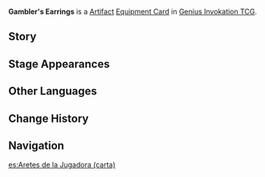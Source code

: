 {{About|the [[Genius Invokation TCG]] Equipment Card|the [[Artifact]]|Gambler's Earrings}}
{{Genius Invokation TCG Infobox
|title     = Gambler's Earrings
|id        = 312004
|image     = Gambler's Earrings Equipment Card.png
|type      = Equipment Card
|group     = Artifact
|effect    = '''After an opposing character is deafeated:''' If the character this card is attached to is the active character, create '''Omni Element''' ×2.
|matching  = 1
|source1   = {{Sold By}}
}}
'''Gambler's Earrings''' is a [[Artifact Card|Artifact]] [[Equipment Card]] in [[Genius Invokation TCG]].

==Story==
{{Description|"In games where one gambles with life and death, remaining calm and composed is key to increasing one's odds of victory."|title=Wager: Gambler's Earrings}}

==Stage Appearances==
{{Genius Invokation TCG Stage Appearances}}

==Other Languages==
{{Transclude|Gambler's Earrings|Other Languages}}

==Change History==
{{Change History|3.3}}

==Navigation==
{{Genius Invokation TCG Navbox|Equipment Card}}

[[es:Aretes de la Jugadora (carta)]]
